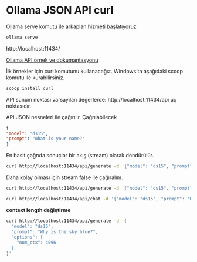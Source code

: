 # Ollama JSON API curl

Ollama serve komutu ile arkaplan hizmeti başlatıyoruz

```bash
ollama serve
```

http://localhost:11434/



[Ollama API örnek ve dokumantasyonu](https://github.com/ollama/ollama/blob/main/docs/api.md)


İlk örnekler için curl komutunu kullanacağız.
Windows'ta aşağıdaki scoop komutu ile kurabilirsiniz.

```bash
scoop install curl
```

API sunum noktası varsayılan değerlerde: http://localhost:11434/api uç noktasıdır.

API JSON nesneleri ile çağırılır.
Çağrılabilecek

```json
{
"model": "ds15", 
"prompt": "What is your name?" 
} 
```


En basit çağrıda sonuçlar bir akış (stream) olarak döndürülür.


```bash
curl http://localhost:11434/api/generate -d '{"model": "ds15", "prompt": "What is your name?" } '
```

Daha kolay olması için stream false ile çağıralım.

```bash
curl http://localhost:11434/api/generate -d '{"model": "ds15", "prompt": "What is your name?", "stream": false } '
```


```bash
curl http://localhost:11434/api/chat -d '{"model": "ds15", "prompt": "What is your name?", "stream": false } '
```

**context length değiştirme**

```bash
curl http://localhost:11434/api/generate -d '{
  "model": "ds15",
  "prompt": "Why is the sky blue?",
  "options": {
    "num_ctx": 4096
  }
}'
```